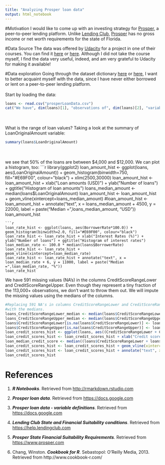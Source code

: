 ```yaml
---
title: "Analyzing Prosper loan data"
output: html_notebook
---
```


#Motivation
I would like to come up with an investing strategy for [Prosper](http://www.prosper.com), a peer-to-peer lending platform. Unlike [Lending Club](https://help.lendingclub.com/hc/en-us/articles/216092957-What-are-the-current-State-and-Financial-Suitability-conditions-), [Prosper](https://www.prosper.com/plp/legal/financial-suitability/) has no gross income or net worth requirements for the state of Florida.

#Data Source
The data was offered by [Udacity](http://www.udacity.com) for a project in one of their courses. You can find it [here](https://docs.google.com/document/d/1qEcwltBMlRYZT-l699-71TzInWfk4W9q5rTCSvDVMpc/pub?embedded=true) or [here](https://github.com/joashxu/prosper-loan-data/tree/master/dataset). Although I did not take the course myself, I find the data very useful, indeed, and am very grateful to Udacity for making it available!

#Data exploration
Going through the dataset dictionary [here](https://github.com/joashxu/prosper-loan-data/tree/master/dataset) or [here](https://docs.google.com/spreadsheets/d/1gDyi_L4UvIrLTEC6Wri5nbaMmkGmLQBk-Yx3z0XDEtI/edit#gid=0), I want to better acquaint myself with the data, since I have never either borrowed or lent on a peer-to-peer lending platform.
<br/>  
Start by loading the data:
```r
loans <- read.csv("prosperLoanData.csv")
cat("We have", dim(loans)[1], "observations of", dim(loans)[2], "variables.")
```
<br/>  
What is the range of loan values? Taking a look at the summary of LoanOriginalAmount variable:
```r
summary(loans$LoanOriginalAmount)
```
<br/>  
we see that 50% of the loans are between $4,000 and $12,000. We can plot a histogram, too:
```r
library(ggplot2)
loan_amount_hist <- ggplot(loans, aes(LoanOriginalAmount)) + geom_histogram(binwidth=750, fill="#E69F00", colour="black") + xlim(2500,30000)
loan_amount_hist <- loan_amount_hist + xlab("Loan amounts (USD)") + ylab("Number of loans") + ggtitle("Histogram of loan amounts")
loans_median_amount <- median(loans$LoanOriginalAmount)
loan_amount_hist <- loan_amount_hist + geom_vline(xintercept=loans_median_amount)
#loan_amount_hist <- loan_amount_hist + annotate("text", x = loans_median_amount + 4500, y = 22000, label = paste("Median =",loans_median_amount, "USD"))
loan_amount_hist
```
```r
loan_rate_hist <- ggplot(loans, aes(BorrowerRate*100.0)) + geom_histogram(binwidth=2.0, fill="#E69F00", colour="black")
loan_rate_hist <- loan_rate_hist + xlab("Interest Rates (%)") + ylab("Number of loans") + ggtitle("Histogram of interest rates")
loan_median_rate <- 100.0 * median(loans$BorrowerRate)
loan_rate_hist <- loan_rate_hist + geom_vline(xintercept=loan_median_rate)
loan_rate_hist <- loan_rate_hist + annotate("text", x = loan_median_rate + 6, y = 11000, label = paste("Median =",loan_median_rate, "%"))
loan_rate_hist
```
We have 591 missing values (NA's) in the columns CreditScoreRangeLower and CreditScoreRangeUpper. Even though they represent a tiny fraction of the 113,000+ observations, we don't want to throw them out. We will impute the missing values using the medians of the columns.
```r
#Replacing 591 NA's in columns CreditScoreRangeLower and CreditScoreRangeUpper
#with the medians.
loans_CreditScoreRangeLower_median <- median(loans$CreditScoreRangeLower, na.rm=T)
loans_CreditScoreRangeUpper_median <- median(loans$CreditScoreRangeUpper, na.rm=T)
loans$CreditScoreRangeLower[is.na(loans$CreditScoreRangeLower)] <- loans_CreditScoreRangeLower_median
loans$CreditScoreRangeUpper[is.na(loans$CreditScoreRangeUpper)] <- loans_CreditScoreRangeUpper_median
loan_credit_scores_hist <- ggplot(loans, aes((CreditScoreRangeLower + CreditScoreRangeUpper)/2.0)) + geom_histogram(binwidth = 20, fill="#E69F00", colour="black") + xlim(400,900)
loan_credit_scores_hist <- loan_credit_scores_hist + xlab("Credit scores") + ylab("Number of loans") + ggtitle("Histogram of credit scores")
loan_median_credit_score <- median((loans$CreditScoreRangeLower + loans$CreditScoreRangeLower) / 2.0)
loan_credit_scores_hist <- loan_credit_scores_hist + geom_vline(xintercept=loan_median_credit_score)
loan_credit_scores_hist <- loan_credit_scores_hist + annotate("text", x = loan_median_credit_score + 90, y = 18000, label = paste("Median credit score =",loan_median_credit_score))
loan_credit_scores_hist
```




# References

1. ***R Notebooks***. Retrieved from [http://rmarkdown.rstudio.com](http://rmarkdown.rstudio.com/r_notebooks.html)

2. ***Prosper loan data***. Retrieved from [https://docs.google.com](https://docs.google.com/document/d/1qEcwltBMlRYZT-l699-71TzInWfk4W9q5rTCSvDVMpc/pub?embedded=true)

3. ***Prosper loan data - variable definitions***. Retrieved from [https://docs.google.com](https://docs.google.com/spreadsheets/d/1gDyi_L4UvIrLTEC6Wri5nbaMmkGmLQBk-Yx3z0XDEtI/edit#gid=0)

4. ***Lending Club State and Financial Suitability conditions***. Retrieved from [https://help.lendingclub.com](https://help.lendingclub.com/hc/en-us/articles/216092957-What-are-the-current-State-and-Financial-Suitability-conditions-)

5. ***Prosper State Financial Suitability Requirements***. Retrieved from [https://www.prosper.com](https://www.prosper.com/plp/legal/financial-suitability/)

6. Chang, Winston. ***Cookbook for R***. Sebastopol: O'Reilly Media, 2013. Retrieved from http://www.cookbook-r.com/
